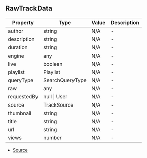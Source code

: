 ## RawTrackData


| Property | Type | Value | Description |
| ----------- | ----------- | ----------- | ----------- |
| author | string | N/A | - |
| description | string | N/A | - |
| duration | string | N/A | - |
| engine | any | N/A | - |
| live | boolean | N/A | - |
| playlist | Playlist | N/A | - |
| queryType | SearchQueryType | N/A | - |
| raw | any | N/A | - |
| requestedBy | null \| User | N/A | - |
| source | TrackSource | N/A | - |
| thumbnail | string | N/A | - |
| title | string | N/A | - |
| url | string | N/A | - |
| views | number | N/A | - |


- [Source](https://github.com/Androz2091/discord-player/blob/e31bc2a/packages/discord-player/src/types/types.ts#L82)